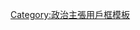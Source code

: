 {{Userbox
| border-c = blue
| border-s = 1
| id       = [[File:Sun Yat-sen 2.jpg|40px|孫逸仙]]
| id-c     = white
| id-fc    = blue
| id-s     = 15
| info     = 此用戶信奉、支持或<br />認同孫文的'''[[三民主義]]'''。
| info-c   = skyblue
| info-fc  = black
| info-s   = 10
| usercategory = 信奉三民主義的維基人
}}<noinclude>[[Category:政治主張用戶框模板]]</noinclude>
